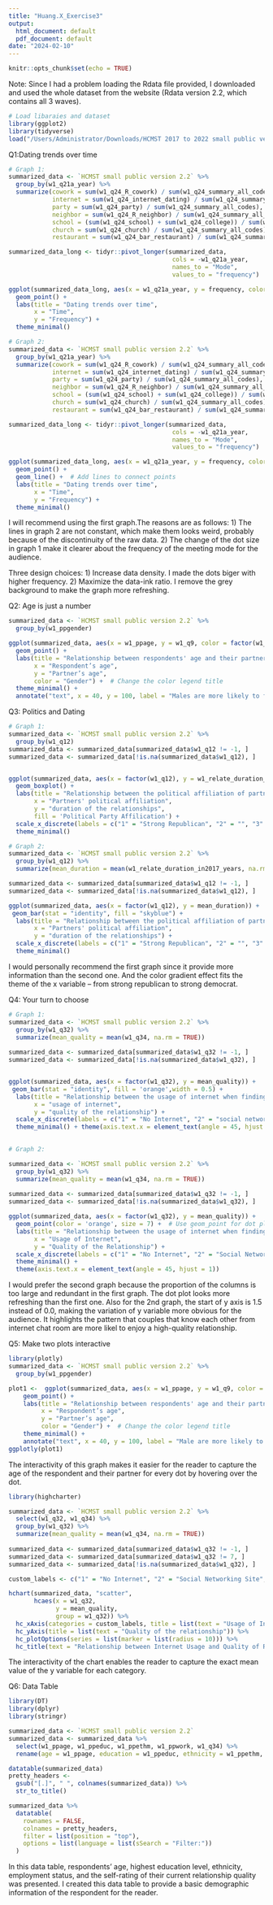 ```yaml
---
title: "Huang.X_Exercise3"
output:
  html_document: default
  pdf_document: default
date: "2024-02-10"
---
```


```r
knitr::opts_chunk$set(echo = TRUE)
```

Note: Since I had a problem loading the Rdata file provided, I downloaded and used the whole dataset from the website (Rdata version 2.2, which contains all 3 waves).

```r
# Load libaraies and dataset 
library(ggplot2)
library(tidyverse)
load("/Users/Administrator/Downloads/HCMST 2017 to 2022 small public version 2.2.rdata")

```

Q1:Dating trends over time

```r
# Graph 1:
summarized_data <- `HCMST small public version 2.2` %>%
  group_by(w1_q21a_year) %>%
  summarize(cowork = sum(w1_q24_R_cowork) / sum(w1_q24_summary_all_codes),
            internet = sum(w1_q24_internet_dating) / sum(w1_q24_summary_all_codes),
            party = sum(w1_q24_party) / sum(w1_q24_summary_all_codes),
            neighbor = sum(w1_q24_R_neighbor) / sum(w1_q24_summary_all_codes),
            school = (sum(w1_q24_school) + sum(w1_q24_college)) / sum(w1_q24_summary_all_codes),
            church = sum(w1_q24_church) / sum(w1_q24_summary_all_codes),
            restaurant = sum(w1_q24_bar_restaurant) / sum(w1_q24_summary_all_codes))

summarized_data_long <- tidyr::pivot_longer(summarized_data,
                                             cols = -w1_q21a_year,
                                             names_to = "Mode",
                                             values_to = "frequency")

ggplot(summarized_data_long, aes(x = w1_q21a_year, y = frequency, color = Mode, group = Mode, size = frequency)) +
  geom_point() +
  labs(title = "Dating trends over time",
       x = "Time",
       y = "Frequency") +
  theme_minimal()
```

```r
# Graph 2:
summarized_data <- `HCMST small public version 2.2` %>%
  group_by(w1_q21a_year) %>%
  summarize(cowork = sum(w1_q24_R_cowork) / sum(w1_q24_summary_all_codes),
            internet = sum(w1_q24_internet_dating) / sum(w1_q24_summary_all_codes),
            party = sum(w1_q24_party) / sum(w1_q24_summary_all_codes),
            neighbor = sum(w1_q24_R_neighbor) / sum(w1_q24_summary_all_codes),
            school = (sum(w1_q24_school) + sum(w1_q24_college)) / sum(w1_q24_summary_all_codes),
            church = sum(w1_q24_church) / sum(w1_q24_summary_all_codes),
            restaurant = sum(w1_q24_bar_restaurant) / sum(w1_q24_summary_all_codes))

summarized_data_long <- tidyr::pivot_longer(summarized_data,
                                             cols = -w1_q21a_year,
                                             names_to = "Mode",
                                             values_to = "frequency")

ggplot(summarized_data_long, aes(x = w1_q21a_year, y = frequency, color = Mode, group = Mode)) +
  geom_point() +
  geom_line() +  # Add lines to connect points
  labs(title = "Dating trends over time",
       x = "Time",
       y = "Frequency") +
  theme_minimal()
```

I will recommend using the first graph.The reasons are as follows: 1) The lines in graph 2 are not constant, which make them looks weird, probably because of the discontinuity of the raw data. 2) The change of the dot size in graph 1 make it clearer about the frequency of the meeting mode for the audience.

Three design choices: 1) Increase data density. I made the dots biger with higher frequency. 2) Maximize the data-ink ratio. I remove the grey background to make the graph more refreshing.

Q2: Age is just a number
```r
summarized_data <- `HCMST small public version 2.2` %>%
  group_by(w1_ppgender)

ggplot(summarized_data, aes(x = w1_ppage, y = w1_q9, color = factor(w1_ppgender, labels = c("Male", "Female")))) +
  geom_point() +
  labs(title = "Relationship between respondents' age and their partner’s age",
       x = "Respondent’s age",
       y = "Partner’s age",
       color = "Gender") +  # Change the color legend title
  theme_minimal() +
  annotate("text", x = 40, y = 100, label = "Males are more likely to find a younger partner", color = "black", size = 4)
```

Q3: Politics and Dating

```r
# Graph 1:
summarized_data <- `HCMST small public version 2.2` %>%
  group_by(w1_q12)
summarized_data <- summarized_data[summarized_data$w1_q12 != -1, ]
summarized_data <- summarized_data[!is.na(summarized_data$w1_q12), ]


ggplot(summarized_data, aes(x = factor(w1_q12), y = w1_relate_duration_in2017_years, fill = w1_q12)) +
  geom_boxplot() + 
  labs(title = "Relationship between the political affiliation of partners and the duration of the relationships",
       x = "Partners' political affiliation",
       y = "duration of the relationships",
       fill = 'Political Party Affilication') +
  scale_x_discrete(labels = c("1" = "Strong Republican", "2" = "", "3" = "", "4" = "", "5" = "", "6" = "", "7" = "Strong Democrat")) +
  theme_minimal()

```

```r
# Graph 2:
summarized_data <- `HCMST small public version 2.2` %>%
  group_by(w1_q12) %>%
  summarize(mean_duration = mean(w1_relate_duration_in2017_years, na.rm = TRUE))

summarized_data <- summarized_data[summarized_data$w1_q12 != -1, ]
summarized_data <- summarized_data[!is.na(summarized_data$w1_q12), ]

ggplot(summarized_data, aes(x = factor(w1_q12), y = mean_duration)) +
 geom_bar(stat = "identity", fill = "skyblue") +
  labs(title = "Relationship between the political affiliation of partners and the duration of the relationships",
       x = "Partners' political affiliation",
       y = "duration of the relationships") +
  scale_x_discrete(labels = c("1" = "Strong Republican", "2" = "", "3" = "", "4" = "", "5" = "", "6" = "", "7" = "Strong Democrat")) +
  theme_minimal()
```

I would personally recommend the first graph since it provide more information than the second one. And the color gradient effect fits the theme of the x variable -- from strong republican to strong democrat.

Q4: Your turn to choose
```r
# Graph 1:
summarized_data <- `HCMST small public version 2.2` %>%
  group_by(w1_q32) %>%
  summarize(mean_quality = mean(w1_q34, na.rm = TRUE))
  
summarized_data <- summarized_data[summarized_data$w1_q32 != -1, ]
summarized_data <- summarized_data[!is.na(summarized_data$w1_q32), ]


ggplot(summarized_data, aes(x = factor(w1_q32), y = mean_quality)) +
 geom_bar(stat = "identity", fill = 'orange',width = 0.5) +
  labs(title = "Relationship between the usage of internet when finding a partner and quality of the relationship",
       x = "usage of internet",
       y = "quality of the relationship") +
  scale_x_discrete(labels = c("1" = "No Internet", "2" = "social networking site", "3" = "matchmaking site", "4" = "classified advertising site", "5" = "Internet chat room", "6" = "other internet service", "8" = "app")) +
  theme_minimal() + theme(axis.text.x = element_text(angle = 45, hjust = 1))
  
```
```r
# Graph 2:

summarized_data <- `HCMST small public version 2.2` %>%
  group_by(w1_q32) %>%
  summarize(mean_quality = mean(w1_q34, na.rm = TRUE))
  
summarized_data <- summarized_data[summarized_data$w1_q32 != -1, ]
summarized_data <- summarized_data[!is.na(summarized_data$w1_q32), ]

ggplot(summarized_data, aes(x = factor(w1_q32), y = mean_quality)) +
  geom_point(color = 'orange', size = 7) +  # Use geom_point for dot plot
  labs(title = "Relationship between the usage of internet when finding a partner and quality of the relationship",
       x = "Usage of Internet",
       y = "Quality of the Relationship") +
  scale_x_discrete(labels = c("1" = "No Internet", "2" = "Social Networking Site", "3" = "Matchmaking Site", "4" = "Classified Advertising Site", "5" = "Internet Chat Room", "6" = "Other Internet Service", "8" = "App")) +
  theme_minimal() +
  theme(axis.text.x = element_text(angle = 45, hjust = 1))

```

I would prefer the second graph because the proportion of the columns is too large and redundant in the first graph. The dot plot looks more refreshing than the first one. 
Also for the 2nd graph, the start of y axis is 1.5 instead of 0.0, making the variation of y variable more obvious for the audience. It highlights the pattern that couples that know each other from internet chat room are more likel to enjoy a high-quality relationship.


Q5: Make two plots interactive
```r
library(plotly)
summarized_data <- `HCMST small public version 2.2` %>%
  group_by(w1_ppgender)

plot1 <-  ggplot(summarized_data, aes(x = w1_ppage, y = w1_q9, color = factor(w1_ppgender, labels = c("Male", "Female")))) +
    geom_point() +
    labs(title = "Relationship between respondents' age and their partner’s age",
         x = "Respondent’s age",
         y = "Partner’s age",
         color = "Gender") +  # Change the color legend title
    theme_minimal() +
    annotate("text", x = 40, y = 100, label = "Male are more likely to find a younger partner", color = "black", size = 3)
ggplotly(plot1)

```
The interactivity of this graph makes it easier for the reader to capture the age of the respondent and their partner for every dot by hovering over the dot.

```r
library(highcharter)

summarized_data <- `HCMST small public version 2.2` %>%
  select(w1_q32, w1_q34) %>%
  group_by(w1_q32) %>%
  summarize(mean_quality = mean(w1_q34, na.rm = TRUE))
  
summarized_data <- summarized_data[summarized_data$w1_q32 != -1, ]
summarized_data <- summarized_data[summarized_data$w1_q32 != 7, ]
summarized_data <- summarized_data[!is.na(summarized_data$w1_q32), ]

custom_labels <- c("1" = "No Internet", "2" = "Social Networking Site", "3" = "Matchmaking Site", "4" = "Classified Advertising Site", "5" = "Internet Chat Room", "6" = "Other Internet Service", "7" = "","8" = "App")

hchart(summarized_data, "scatter", 
       hcaes(x = w1_q32, 
             y = mean_quality, 
             group = w1_q32)) %>%
  hc_xAxis(categories = custom_labels, title = list(text = "Usage of Internet")) %>%
  hc_yAxis(title = list(text = "Quality of the relationship")) %>%
  hc_plotOptions(series = list(marker = list(radius = 10))) %>%
  hc_title(text = "Relationship between Internet Usage and Quality of Relationship")
```
The interactivity of the chart enables the reader to capture the exact mean value of the y variable for each category.

Q6: Data Table

```r
library(DT)
library(dplyr)
library(stringr)

summarized_data <- `HCMST small public version 2.2`
summarized_data <- summarized_data %>%
  select(w1_ppage, w1_ppeduc, w1_ppethm, w1_ppwork, w1_q34) %>%
  rename(age = w1_ppage, education = w1_ppeduc, ethnicity = w1_ppethm, employ_status = w1_ppwork, relationship_quality = w1_q34)

datatable(summarized_data)
pretty_headers <- 
  gsub("[.]", " ", colnames(summarized_data)) %>%
  str_to_title()

summarized_data %>%
  datatable(
    rownames = FALSE,
    colnames = pretty_headers,
    filter = list(position = "top"),
    options = list(language = list(sSearch = "Filter:"))
  )
```
In this data table, respondents' age, highest education level, ethnicity, employment status, and the self-rating of their current relationship quality was presented. I created this data table to provide a basic demographic information of the respondent for the reader.